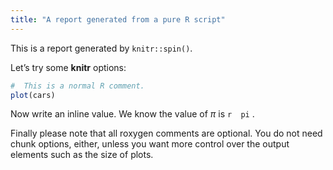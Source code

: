 ```yaml
---
title: "A report generated from a pure R script"
---
```


This is a report generated by `knitr::spin()`.

Let's try some **knitr** options:

```r
#  This is a normal R comment.
plot(cars)
```

Now write an inline value. We know the value of $\pi$ is
``r  pi  ``
.

Finally please note that all roxygen comments are
optional. You do not need chunk options, either,
unless you want more control over the output
elements such as the size of plots.
